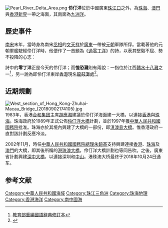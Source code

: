 [[File:Pearl_River_Delta_Area.png|thumb]]
'''伶仃洋'''位於中國廣東[[珠江口|珠江口]]之外，為[[珠海|珠海]]、[[澳門|澳門]]與[[香港|香港]][[新界|新界]]一帶之海面，其南面為[[九洲洋|九洲洋]]。

==歷史事件==
[[南宋|南宋]]末年，當時身為南宋[[丞相|丞相]]的[[文天祥|文天祥]]於[[廣東|廣東]]一帶被[[元朝|元朝]]軍隊所俘。當載著他的元朝軍艦駛經伶仃洋時，他便作了一首題為《[[過零丁洋|過零丁洋]]》的詩，以表其堅毅不屈、勢不投降的心志：

{{cquote|
辛苦遭逢起一经，干戈寥落四周星。<br />
山河破碎风飘絮，身世浮沉雨打萍。<br />
惶恐滩头说惶恐，'''零丁洋'''裏叹零丁。<br />
人生自古谁无死？留取丹心照汗青。
}}

詩中的'''零丁洋'''正是今天的伶仃洋；而'''惶恐灘'''則有兩說：一指位於江西[[贛水十八灘|贛水十八灘]]之一<ref>[http://140.111.34.46/cgi-bin/newDict/dict.sh?idx=dict.idx&cond=%AC%D3%AE%A3%C5y&pieceLen=50&fld=1&cat=&imgFont=1 教育部重編國語辭典修訂本]{{dead link|date=2017年11月 |bot=InternetArchiveBot |fix-attempted=yes }}</ref>，另一說為即伶仃洋東岸[[香港|香港]]現名[[龍鼓灘|龍鼓灘]]處<ref>{{Cite web|url=http://paper.wenweipo.com/2005/12/06/OT0512060012.htm|title=琴台客聚：龍鼓灘頭|publisher=文匯報|date=2005-12-06|language=zh-hk|accessdate=2008-05-10|archive-date=2010-07-11|archive-url=https://web.archive.org/web/20100711075723/http://paper.wenweipo.com/2005/12/06/OT0512060012.htm|dead-url=no}}</ref>。

==近期規劃==
[[File:West_section_of_Hong_Kong-Zhuhai-Macau_Bridge_(20180902174105).jpg|thumb]]
1983年，香港[[合和集团|合和集团]]主席[[胡應湘|胡應湘]]建議於伶仃洋海面建一大橋，以連接[[香港|香港]]與[[珠海|珠海]]。珠海政府於1989年正式公佈[[伶仃洋大橋|伶仃洋大橋]]計劃，並於1997年獲[[中華人民共和國|中華人民共和國]][[中華人民共和國國務院|國務院]]批准。珠海亦於其境內興建了大橋的一部份，即[[淇澳島大橋|淇澳島大橋]]。惟香港政府一直對該計劃反應冷淡。

2002年11月，時任[[中華人民共和國國務院總理|中華人民共和國國務院總理]][[朱鎔基|朱鎔基]]支持興建連接[[香港|香港]]、[[珠海|珠海]]及[[澳門|澳門]]的大橋，即其後所稱的[[港珠澳大橋|港珠澳大橋]]，伶仃洋大橋計劃也等同告吹。之後，廣東省計劃興建[[深中大橋|深中大橋]]，以連接深圳和[[中山市|中山]]。港珠澳大桥最终于2018年10月24日通车。

==参考文献==
{{Reflist}}

{{广东地理小作品}}

{{DEFAULTSORT:Lingding}}
[[Category:中華人民共和國海域|Category:中華人民共和國海域]]
[[Category:珠江三角洲|Category:珠江三角洲]]
[[Category:珠海地理|Category:珠海地理]]
[[Category:香港海洋|Category:香港海洋]]
[[Category:南中國海|Category:南中國海]]

{{coord|22.2939|N|113.7323|E|format=dms|display=title}}